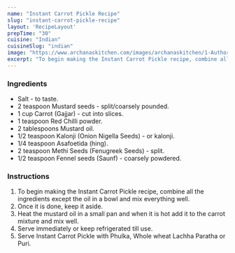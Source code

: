 ---
name: "Instant Carrot Pickle Recipe"
slug: "instant-carrot-pickle-recipe"
layout: 'RecipeLayout'
prepTime: "30"
cuisine: "Indian"
cuisineSlug: "indian"
image: "https://www.archanaskitchen.com/images/archanaskitchen/1-Author/Waagmi_Soni/Instant_Carrot_Pickle_400.jpg"
excerpt: "To begin making the Instant Carrot Pickle recipe, combine all the ingredients except the oil in a bowl and mix everything well"
---

### Ingredients

- Salt - to taste.
- 2 teaspoon Mustard seeds - split/coarsely pounded.
- 1 cup Carrot (Gajjar) - cut into slices.
- 1 teaspoon Red Chilli powder.
- 2 tablespoons Mustard oil.
- 1/2 teaspoon Kalonji (Onion Nigella Seeds) - or kalonji.
- 1/4 teaspoon Asafoetida (hing).
- 2 teaspoon Methi Seeds (Fenugreek Seeds) - split.
- 1/2 teaspoon Fennel seeds (Saunf) - coarsely powdered.

### Instructions

1. To begin making the Instant Carrot Pickle recipe, combine all the ingredients except the oil in a bowl and mix everything well.
1. Once it is done, keep it aside.
1. Heat the mustard oil in a small pan and when it is hot add it to the carrot mixture and mix well.
1. Serve immediately or keep refrigerated till use.
1. Serve Instant Carrot Pickle with Phulka, Whole wheat Lachha Paratha or Puri.
